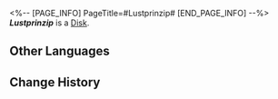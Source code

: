 <%-- [PAGE_INFO]
PageTitle=#Lustprinzip#
[END_PAGE_INFO] --%>
{{Item Infobox
|title       = ''Lustprinzip''
|id          = 210311
|image       = Item ''Lustprinzip''.png
|type        = Disk
|invCategory = Valuables
|rarity      = 3
|effect      = 
|description = A record that can be played on the Express' phonograph. It might be a chance acquisition or a gift from someone else. All sorts of memories surge up when the music plays &mdash; the smiles, encounters, touches, and the excitement of battle. Maybe that is why people still collect records even as society rapidly advances.<br />The current record contains the track "Lustprinzip."
}}
{{Description|''O, cast away all pain. Once you fall asleep, it is time to join the endless carnival.''}}
'''''Lustprinzip''''' is a [[Disk]].

==Other Languages==
{{Other Languages
|en   = ''Lustprinzip''
|zhs  = 《快乐原则》
|zht  = 《快樂原則》
|ja   = 『快楽原則』
|ko   = ≪쾌락원칙≫
|es   = Principio del placer
|fr   = ''Lustprinzip''
|ru   = Lustprinzip
|th   = "Lustprinzip"
|vi   = Nguyên Tắc Vui Vẻ
|de   = „Lustprinzip“
|id   = "Lustprinzip"
|pt   = "Lustprinzip"
}}

==Change History==
{{Change History|2.0}}